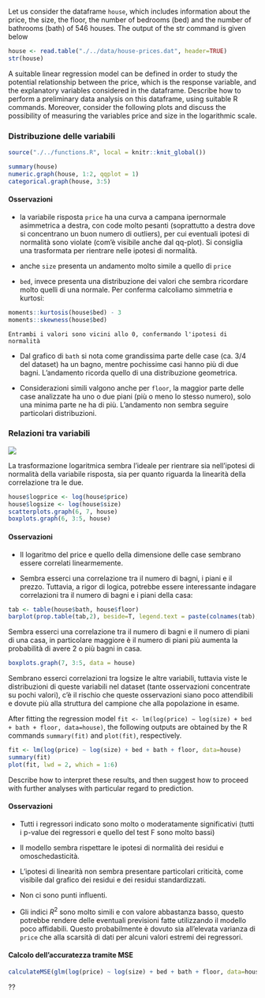 Let us consider the dataframe `house`, which includes information about
the price, the size, the floor, the number of bedrooms (bed) and the
number of bathrooms (bath) of 546 houses. The output of the str command
is given below

```r
house <- read.table("./../data/house-prices.dat", header=TRUE)
str(house)
```

A suitable linear regression model can be defined in order to study the
potential relationship between the price, which is the response
variable, and the explanatory variables considered in the dataframe.
Describe how to perform a preliminary data analysis on this dataframe,
using suitable R commands. Moreover, consider the following plots and
discuss the possibility of measuring the variables price and size in the
logarithmic scale.

### Distribuzione delle variabili
```r
source("./../functions.R", local = knitr::knit_global())

summary(house)
numeric.graph(house, 1:2, qqplot = 1)
categorical.graph(house, 3:5)
```

#### Osservazioni

-   la variabile risposta `price` ha una curva a campana ipernormale asimmetrica a destra, con
    code molto pesanti (soprattutto a destra dove si concentrano un buon numero di outliers),
    per cui eventuali ipotesi di normalità sono violate (com'è visibile anche 
    dal qq-plot). Si consiglia una trasformata per rientrare nelle ipotesi di normalità.

-   anche `size` presenta un andamento molto simile a quello di `price`

-   `bed`, invece presenta una distribuzione dei valori che sembra ricordare molto
    quelli di una normale. Per conferma calcoliamo simmetria e kurtosi:
```r
moments::kurtosis(house$bed) - 3
moments::skewness(house$bed)
```
    Entrambi i valori sono vicini allo 0, confermando l'ipotesi di normalità

-   Dal grafico di `bath` si nota come grandissima parte delle case (ca. 3/4 del dataset)
    ha un bagno, mentre pochissime casi hanno più di due bagni.
    L'andamento ricorda quello di una distribuzione geometrica.

-   Considerazioni simili valgono anche per `floor`, la maggior parte delle case analizzate
    ha uno o due piani (più o meno lo stesso numero), solo una minima parte ne ha di più.
    L'andamento non sembra seguire particolari distribuzioni.
    
### Relazioni tra variabili
![](./../img/img3.png)

La trasformazione logaritmica sembra l'ideale per rientrare sia nell'ipotesi di normalità
della variabile risposta, sia per quanto riguarda la linearità della correlazione tra le due.

```r
house$logprice <- log(house$price)
house$logsize <- log(house$size)
scatterplots.graph(6, 7, house)
boxplots.graph(6, 3:5, house)
```

#### Osservazioni

-   Il logaritmo del price e quello della dimensione delle case sembrano essere correlati
    linearmemente.

-   Sembra esserci una correlazione tra il numero di bagni, i piani e il prezzo.
    Tuttavia, a rigor di logica, potrebbe essere interessante indagare correlazioni tra
    il numero di bagni e i piani della casa:
```r
tab <- table(house$bath, house$floor)
barplot(prop.table(tab,2), beside=T, legend.text = paste(colnames(tab), "bagni"))
```
  
  Sembra esserci una correlazione tra il numero di bagni e il numero di piani di una casa,
  in particolare maggiore è il numero di piani più aumenta la probabilità di avere 2 o più bagni
  in casa.
  
```r
boxplots.graph(7, 3:5, data = house)
```

Sembrano esserci correlazioni tra logsize le altre variabili, tuttavia viste le distribuzioni
di queste variabili nel dataset (tante osservazioni concentrate su pochi valori), c'è il rischio
che queste osservazioni siano poco attendibili e dovute più alla struttura del campione
che alla popolazione in esame.

After fitting the regression model
`fit <- lm(log(price) ∼ log(size) + bed + bath + floor, data=house)`,
the following outputs are obtained by the R commands `summary(fit)` and
`plot(fit)`, respectively.

```r
fit <- lm(log(price) ~ log(size) + bed + bath + floor, data=house)
summary(fit)
plot(fit, lwd = 2, which = 1:6)
```

Describe how to interpret these results, and then suggest how to proceed
with further analyses with particular regard to prediction.

#### Osservazioni

-   Tutti i regressori indicato sono molto o moderatamente significativi 
    (tutti i p-value dei regressori e quello del test F sono molto bassi)
    
-   Il modello sembra rispettare le ipotesi di normalità dei residui e omoschedasticità.

-   L'ipotesi di linearità non sembra presentare particolari criticità, come visibile dal grafico
    dei residui e dei residui standardizzati.
    
-   Non ci sono punti influenti.
    
-   Gli indici $R^2$ sono molto simili e con valore abbastanza basso,
    questo potrebbe rendere delle eventuali previsioni fatte utilizzando il modello
    poco affidabili. Questo probabilmente è dovuto sia all'elevata varianza di `price`
    che alla scarsità di dati per alcuni valori estremi dei regressori.

#### Calcolo dell'accuratezza tramite MSE
```r
calculateMSE(glm(log(price) ~ log(size) + bed + bath + floor, data=house), house)
```

??
